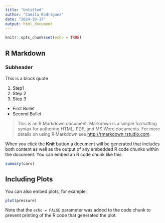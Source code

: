 ```yaml
---
title: "Untitled"
author: "Camila Rodriguez"
date: "2024-10-17"
output: html_document
---
```


\listoffigures

```r
knitr::opts_chunk$set(echo = TRUE)
```

## R Markdown
### Subheader

This is a block quote

1. Step1
2. Step 2
3. Step 3

* First Bullet
* Second Bullet




>This is an R Markdown document. Markdown is a simple formatting syntax for authoring HTML, PDF, and MS Word documents. For more details on using R Markdown see <http://rmarkdown.rstudio.com>.

When you click the **Knit** button a document will be generated that includes both content as well as the output of any embedded R code chunks within the document. You can embed an R code chunk like this:

```r
summary(cars)
```

## Including Plots

You can also embed plots, for example:

```r
plot(pressure)
```

Note that the `echo = FALSE` parameter was added to the code chunk to prevent printing of the R code that generated the plot.
